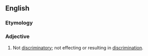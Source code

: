 ==English==

===Etymology===
{{prefix|en|non|discriminatory}}

===Adjective===
{{en-adj|-}}

# Not [[discriminatory]]; not effecting or resulting in [[discrimination]].